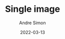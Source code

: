 ---
title: Single image
date: "2022-03-13"
description: Learning how to use gradients using styles-components
tags: ["functions", "javascript"]
author: Andre Simon
hide_article: true
hero_image: "./mymind-3dmu0gu23uc-unsplash.jpg"
hero_image_alt: "A grainy gradient from light blue to orange"
hero_image_credit_text: "mymind"
hero_image_credit_link: "https://unsplash.com/photos/3dmu0gu23uc"
---